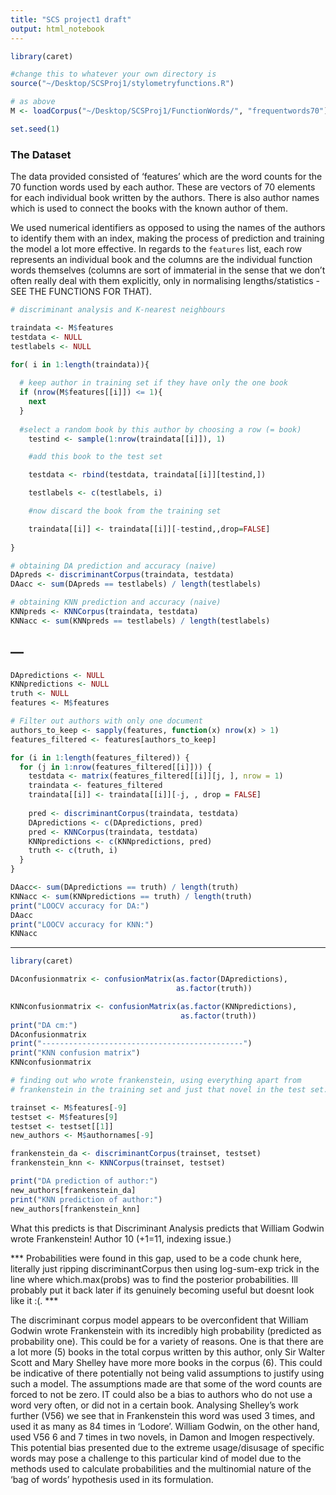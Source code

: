 ```yaml
---
title: "SCS project1 draft"
output: html_notebook
---
```


```r
library(caret)

#change this to whatever your own directory is 
source("~/Desktop/SCSProj1/stylometryfunctions.R")

# as above
M <- loadCorpus("~/Desktop/SCSProj1/FunctionWords/", "frequentwords70")

set.seed(1)
```

### The Dataset

The data provided consisted of 'features' which are the word counts for the 70 function words used by each author. These are vectors of 70 elements for each individual book written by the authors. There is also author names which is used to connect the books with the known author of them. 

We used numerical identifiers as opposed to using the names of the authors to identify them with an index, making the process of prediction and training the model a lot more effective. In regards to the `features` list, each row represents an individual book and the columns are the individual function words themselves (columns are sort of immaterial in the sense that we don't often really deal with them explicitly, only in normalising lengths/statistics - SEE THE  FUNCTIONS FOR THAT).  



```r
# discriminant analysis and K-nearest neighbours

traindata <- M$features
testdata <- NULL
testlabels <- NULL

for( i in 1:length(traindata)){
  
  # keep author in training set if they have only the one book
  if (nrow(M$features[[i]]) <= 1){  
    next
  }
  
  #select a random book by this author by choosing a row (= book)
    testind <- sample(1:nrow(traindata[[i]]), 1)

    #add this book to the test set

    testdata <- rbind(testdata, traindata[[i]][testind,])

    testlabels <- c(testlabels, i)

    #now discard the book from the training set

    traindata[[i]] <- traindata[[i]][-testind,,drop=FALSE]
    
}

# obtaining DA prediction and accuracy (naive)
DApreds <- discriminantCorpus(traindata, testdata)
DAacc <- sum(DApreds == testlabels) / length(testlabels)

# obtaining KNN prediction and accuracy (naive)
KNNpreds <- KNNCorpus(traindata, testdata)
KNNacc <- sum(KNNpreds == testlabels) / length(testlabels)


```
---
---
```r


DApredictions <- NULL
KNNpredictions <- NULL
truth <- NULL
features <- M$features

# Filter out authors with only one document
authors_to_keep <- sapply(features, function(x) nrow(x) > 1)
features_filtered <- features[authors_to_keep]

for (i in 1:length(features_filtered)) {
  for (j in 1:nrow(features_filtered[[i]])) {
    testdata <- matrix(features_filtered[[i]][j, ], nrow = 1)
    traindata <- features_filtered
    traindata[[i]] <- traindata[[i]][-j, , drop = FALSE]
    
    pred <- discriminantCorpus(traindata, testdata)
    DApredictions <- c(DApredictions, pred)
    pred <- KNNCorpus(traindata, testdata)
    KNNpredictions <- c(KNNpredictions, pred)
    truth <- c(truth, i)
  }
}

DAacc<- sum(DApredictions == truth) / length(truth)
KNNacc <- sum(KNNpredictions == truth) / length(truth)
print("LOOCV accuracy for DA:")
DAacc
print("LOOCV accuracy for KNN:")
KNNacc


```
---


```r
library(caret)

DAconfusionmatrix <- confusionMatrix(as.factor(DApredictions), 
                                     as.factor(truth))

KNNconfusionmatrix <- confusionMatrix(as.factor(KNNpredictions),
                                      as.factor(truth))
print("DA cm:")
DAconfusionmatrix
print("---------------------------------------------")
print("KNN confusion matrix")
KNNconfusionmatrix
```



```r
# finding out who wrote frankenstein, using everything apart from 
# frankenstein in the training set and just that novel in the test set.

trainset <- M$features[-9]
testset <- M$features[9]
testset <- testset[[1]]
new_authors <- M$authornames[-9]

frankenstein_da <- discriminantCorpus(trainset, testset)
frankenstein_knn <- KNNCorpus(trainset, testset)

print("DA prediction of author:")
new_authors[frankenstein_da]
print("KNN prediction of author:")
new_authors[frankenstein_knn]


```
What this predicts is that Discriminant Analysis predicts that William Godwin wrote Frankenstein! Author 10 (+1=11, indexing issue.)


*** Probabilities were found in this gap, used to be a code chunk here, literally just ripping discriminantCorpus then using log-sum-exp trick in the line where which.max(probs) was to find the posterior probabilities. Ill probably put it back later if its genuinely becoming useful but doesnt look like it :(. ***


The discriminant corpus model appears to be overconfident that William Godwin wrote Frankenstein with its incredibly high probability (predicted as probability one). This could be for a variety of reasons. One is that there are a lot more (5) books in the total corpus written by this author, only Sir Walter Scott and Mary Shelley have more more books in the corpus (6). This could be indicative of there potentially not being valid assumptions to justify using such a model. The assumptions made are that some of the word counts are forced to not be zero. IT could also be a bias to authors who do not use a word very often, or did not in a certain book. Analysing Shelley's work further (V56) we see that in Frankenstein this word was used 3 times, and used it as many as 84 times in 'Lodore'. William Godwin, on the other hand, used V56 6 and 7 times in two novels, in Damon and Imogen respectively. This potential bias presented due to the extreme usage/disusage of specific words may pose a challenge to this particular kind of model due to the methods used to calculate probabilities and the multinomial nature of the 'bag of words' hypothesis used in its formulation. 